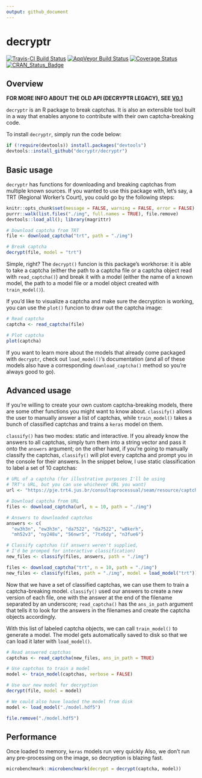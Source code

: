 ```yaml
---
output: github_document
---
```


# decryptr

[![Travis-CI Build Status](https://travis-ci.org/decryptr/decryptr.svg?branch=master)](https://travis-ci.org/decryptr/decryptr)
[![AppVeyor Build Status](https://ci.appveyor.com/api/projects/status/github/decryptr/decryptr?branch=master&svg=true)](https://ci.appveyor.com/project/decryptr/decryptr)
[![Coverage Status](https://img.shields.io/codecov/c/github/decryptr/decryptr/master.svg)](https://codecov.io/github/decryptr/decryptr?branch=master)
[![CRAN_Status_Badge](http://www.r-pkg.org/badges/version/decryptr)](http://cran.r-project.org/package=decryptr)

## Overview

**FOR MORE INFO ABOUT THE OLD API (DECRYPTR LEGACY), SEE [V0.1](https://github.com/decryptr/decryptr/releases/tag/v0.1)**

`decryptr` is an R package to break captchas. It is also an extensible tool
built in a way that enables anyone to contribute with their own captcha-breaking
code.

To install `decryptr`, simply run the code below:

```r
if (!require(devtools)) install.packages("devtools")
devtools::install_github("decryptr/decryptr")
```

## Basic usage

`decryptr` has functions for downloading and breaking captchas from multiple
known sources. If you wanted to use this package with, let's say, a TRT (Regional
Worker's Court), you could go by the following steps:

```r
knitr::opts_chunk$set(message = FALSE, warning = FALSE, error = FALSE)
purrr::walk(list.files("./img", full.names = TRUE), file.remove)
devtools::load_all(); library(magrittr)
```


```r
# Download captcha from TRT
file <- download_captcha("trt", path = "./img")

# Break captcha
decrypt(file, model = "trt")
```

Simple, right? The `decrypt()` funcion is this package's workhorse: it is able to
take a captcha (either the path to a captcha file or a captcha object read with
`read_captcha()`) and break it with a model (either the name of a known model,
the path to a model file or a model object created with `train_model()`).

If you'd like to visualize a captcha and make sure the decryption is working, you
can use the `plot()` funcion to draw out the captcha image:

```r
# Read captcha
captcha <- read_captcha(file)

# Plot captcha
plot(captcha)
```

If you want to learn more about the models that already come packaged with `decryptr`,
check out `load_model()`'s documentation (and all of these models also have a corresponding
`download_captcha()` method so you're always good to go).

## Advanced usage

If you're willing to create your own custom captcha-breaking models, there are some
other functions you might want to know about. `classify()` allows the user to manually
answer a list of captchas, while `train_model()` takes a bunch of classified captchas and
trains a `keras` model on them.

`classify()` has two modes: static and interactive. If you already know the answers to all
captchas, simply turn them into a string vector and pass it onto the `answers` argument;
on the other hand, if you're going to manually classify the captchas, `classify()` will
plot every captcha and prompt you in the console for their answers. In the snippet below,
I use static classification to label a set of 10 captchas:

```r
# URL of a captcha (for illustrative purposes I'll be using
# TRT's URL, but you can use whichever URL you want)
url <- "https://pje.trt4.jus.br/consultaprocessual/seam/resource/captcha"

# Download captcha from URL
files <- download_captcha(url, n = 10, path = "./img")

# Answers to downloaded captchas
answers <- c(
  "ew3h3n", "ew3h3n", "da7522", "da7522", "w8kerh",
  "mh52v3", "ny248u", "56nwr5", "7tx6dy", "n3fue6")

# Classify captchas (if answers weren't supplied,
# I'd be promped for interactive classification)
new_files <- classify(files, answers, path = "./img")
```

```r
files <- download_captcha("trt", n = 10, path = "./img")
new_files <- classify(files, path = "./img", model = load_model("trt"))
```

Now that we have a set of classified captchas, we can use them to train a
captcha-breaking model. `classify()` used our answers to create a new version
of each file, one with the answer at the end of the filename separated by an
underscore; `read_captcha()` has the `ans_in_path` argument that tells it to
look for the answers in the filenames and create the captcha objects accordingly.

With this list of labeled captcha objects, we can call `train_model()` to generate
a model. The model gets automatically saved to disk so that we can load it later
with `load_model()`.

```r
# Read answered captchas
captchas <- read_captcha(new_files, ans_in_path = TRUE)

# Use captchas to train a model
model <- train_model(captchas, verbose = FALSE)

# Use our new model for decryption
decrypt(file, model = model)

# We could also have loaded the model from disk
model <- load_model("./model.hdf5")
```

```r
file.remove("./model.hdf5")
```

## Performance

Once loaded to memory, `keras` models run very quickly Also, we don't run any
pre-processing on the image, so decryption is blazing fast.

```r
microbenchmark::microbenchmark(decrypt = decrypt(captcha, model))
```
